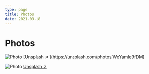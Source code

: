 ```yaml
---
type: page
title: Photos
date: 2021-03-18
---
```

# Photos
<script type="text/javascript">
        const url = 'https://widget.taggbox.com/embed.min.js';
        let node = document.createElement('script');
        node.src = url;
        node.type = 'text/javascript';
        node.async = true;
        node.charset = 'utf-8';
        document.getElementsByTagName('head')[0].appendChild(node);    
</script>
<div className="taggbox-container"><div className="taggbox-socialwall" data-wall-id="64587" view-url={https://widget.taggbox.com/64587}></div></div>
<Image
  src="/images/photo2.jpg"
  alt="Photo"
  width={1125}
  height={750}
  priority
  className="next-image"
/>
[Unsplash ↗ ](https://unsplash.com/photos/WeYamle9fDM)

<Image
  src="/images/photo.jpg"
  alt="Photo"
  width={1125}
  height={750}
  priority
  className="next-image"
/>
[Unsplash ↗ ](https://unsplash.com/photos/ndN00KmbJ1c)
